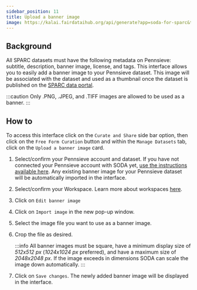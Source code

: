 ```yaml
---
sidebar_position: 11
title: Upload a banner image
image: https://kalai.fairdataihub.org/api/generate?app=soda-for-sparc&title=Upload%20a%20banner%20image&description=Manage%20Dataset&org=fairdataihub
---
```


## Background

All SPARC datasets must have the following metadata on Pennsieve: subtitle, description, banner image, license, and tags. This interface allows you to easily add a banner image to your Pennsieve dataset. This image will be associated with the dataset and used as a thumbnail once the dataset is published on the [SPARC data portal](https://sparc.science/).

:::caution
Only .PNG, .JPEG, and .TIFF images are allowed to be used as a banner.
:::

## How to

To access this interface click on the `Curate and Share` side bar option, then click on the `Free Form Curation` button and within the `Manage Datasets` tab, click on the `Upload a banner image` card.

1. Select/confirm your Pennsieve account and dataset. If you have not connected your Pennsieve account with SODA yet, [use the instructions available here](../../connecting-to-pennsieve/connecting-with-username-password). Any existing banner image for your Pennsieve dataset will be automatically imported in the interface.
2. Select/confirm your Workspace. Learn more about workspaces [here](../../how-to/how-to-use-workspaces ).
3. Click on `Edit banner image`
4. Click on `Import image` in the new pop-up window.
5. Select the image file you want to use as a banner image.
6. Crop the file as desired.

   :::info
   All banner images must be square, have a minimum display size of _512x512 px_ (_1024x1024 px_ preferred), and have a maximum size of _2048x2048 px_.
   If the image exceeds in dimensions SODA can scale the image down automatically.
   :::

7. Click on `Save changes`. The newly added banner image will be displayed in the interface.

<!-- ![](https://github.com/fairdataihub/SODA-for-SPARC/blob/main/docs/documentation/Manage-datasets/Add-metadata/banner-image.gif?raw=true) -->


<PageFeedback />
